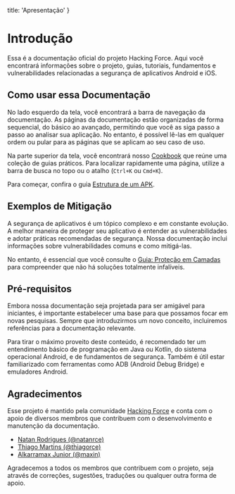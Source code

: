   title: 'Apresentação'
}

# Introdução
Essa é a documentação oficial do projeto Hacking Force. Aqui você encontrará informações sobre o projeto, guias, tutoriais, fundamentos e vulnerabilidades relacionadas a segurança de aplicativos Android e iOS.

## Como usar essa Documentação
No lado esquerdo da tela, você encontrará a barra de navegação da documentação. As páginas da documentação estão organizadas de forma sequencial, do básico ao avançado, permitindo que você as siga passo a passo ao analisar sua aplicação. No entanto, é possível lê-las em qualquer ordem ou pular para as páginas que se aplicam ao seu caso de uso.

Na parte superior da tela, você encontrará nosso [Cookbook](/cookbook) que reúne uma coleção de guias práticos. Para localizar rapidamente uma página, utilize a barra de busca no topo ou o atalho (`Ctrl+K` ou `Cmd+K`).

Para começar, confira o guia [Estrutura de um APK](foundations/apk-structure).

## Exemplos de Mitigação
A segurança de aplicativos é um tópico complexo e em constante evolução. A melhor maneira de proteger seu aplicativo é entender as vulnerabilidades e adotar práticas recomendadas de segurança. Nossa documentação inclui informações sobre vulnerabilidades comuns e como mitigá-las.

No entanto, é essencial que você consulte o [Guia: Proteção em Camadas](/guides/defense-in-depth) para compreender que não há soluções totalmente infalíveis.

## Pré-requisitos
Embora nossa documentação seja projetada para ser amigável para iniciantes, é importante estabelecer uma base para que possamos focar em novas pesquisas. Sempre que introduzirmos um novo conceito, incluiremos referências para a documentação relevante.

Para tirar o máximo proveito deste conteúdo, é recomendado ter um entendimento básico de programação em Java ou Kotlin, do sistema operacional Android, e de fundamentos de segurança. Também é útil estar familiarizado com ferramentas como ADB (Android Debug Bridge) e emuladores Android.

## Agradecimentos
Esse projeto é mantido pela comunidade [Hacking Force](https://discord.gg/Bn8YrdTsb9) e conta com o apoio de diversos membros que contribuem com o desenvolvimento e manutenção da documentação. 

- [Natan Rodrigues (@natanrce)](https://www.linkedin.com/in/natanrce/)
- [Thiago Martins (@thiagorce)](https://www.linkedin.com/in/thiagorce/)
- [Alkarramax Junior (@maxin)](https://www.linkedin.com/in/alkarramax-junior/)

Agradecemos a todos os membros que contribuem com o projeto, seja através de correções, sugestões, traduções ou qualquer outra forma de apoio.
